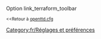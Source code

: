 {{fr/Amorce}}
Option link_terraform_toolbar

<small><<Retour à [[Main/fr/Openttd.cfg|openttd.cfg]]</small>
[[Category:fr/Réglages et préférences]]